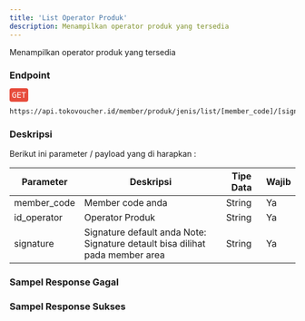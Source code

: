 ```yaml
---
title: 'List Operator Produk'
description: Menampilkan operator produk yang tersedia
---
```



Menampilkan operator produk yang tersedia

### Endpoint
<div style="font-family:monospace;margin-bottom:12px;">
<span style="color:white;background:#e74c3c;border-radius: 4px;padding: 4px;">GET</span>
</div>

```
https://api.tokovoucher.id/member/produk/jenis/list/[member_code]/[signature]/[id_operator]
```

### Deskripsi
Berikut ini parameter / payload yang di harapkan :


| Parameter   | Deskripsi                                                                                                              | Tipe Data | Wajib |
|-------------|------------------------------------------------------------------------------------------------------------------------|-----------|-------|
| member_code | Member code anda                                                                                                       | String    | Ya    |
| id_operator | Operator Produk                                                                                                       | String    | Ya    |
| signature   | Signature default anda Note: Signature detault bisa dilihat pada member area | String    | Ya    |

### Sampel Response Gagal

### Sampel Response Sukses
